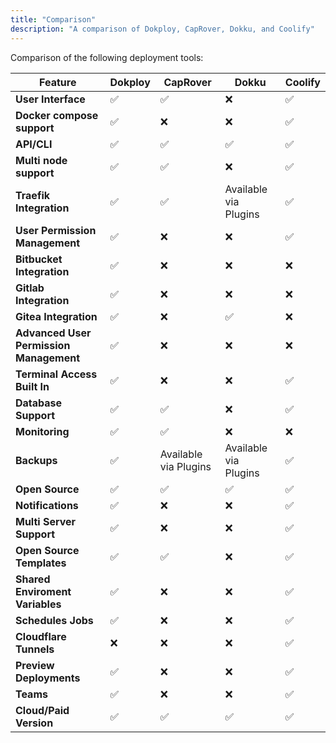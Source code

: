 ```yaml
---
title: "Comparison"
description: "A comparison of Dokploy, CapRover, Dokku, and Coolify"
---
```


Comparison of the following deployment tools:

| Feature                                 | Dokploy | CapRover              | Dokku                 | Coolify |
| --------------------------------------- | ------- | --------------------- | --------------------- | ------- |
| **User Interface**                      | ✅      | ✅                    | ❌                    | ✅      |
| **Docker compose support**              | ✅      | ❌                    | ❌                    | ✅      |
| **API/CLI**                             | ✅      | ✅                    | ✅                    | ✅      |
| **Multi node support**                  | ✅      | ✅                    | ❌                    | ✅      |
| **Traefik Integration**                 | ✅      | ✅                    | Available via Plugins | ✅      |
| **User Permission Management**          | ✅      | ❌                    | ❌                    | ✅      |
| **Bitbucket Integration**               | ✅      | ❌                    | ❌                    | ❌      |
| **Gitlab Integration**                  | ✅      | ❌                    | ❌                    | ❌      |
| **Gitea Integration**                   | ✅      | ❌                    | ✅                    | ❌      |
| **Advanced User Permission Management** | ✅      | ❌                    | ❌                    | ❌      |
| **Terminal Access Built In**            | ✅      | ❌                    | ❌                    | ✅      |
| **Database Support**                    | ✅      | ✅                    | ❌                    | ✅      |
| **Monitoring**                          | ✅      | ✅                    | ❌                    | ❌      |
| **Backups**                             | ✅      | Available via Plugins | Available via Plugins | ✅      |
| **Open Source**                         | ✅      | ✅                    | ✅                    | ✅      |
| **Notifications**                       | ✅      | ❌                    | ❌                    | ✅      |
| **Multi Server Support**                | ✅      | ❌                    | ❌                    | ✅      |
| **Open Source Templates**               | ✅      | ✅                    | ❌                    | ✅      | 
| **Shared Enviroment Variables**         | ✅      | ❌                    | ❌                    | ✅      | 
| **Schedules Jobs**                      | ✅      | ❌                    | ❌                    | ✅      | 
| **Cloudflare Tunnels**                  | ❌      | ❌                    | ❌                    | ✅      | 
| **Preview Deployments**                 | ✅      | ❌                    | ❌                    | ✅      | 
| **Teams**                               | ✅      | ❌                    | ❌                    | ✅      |
| **Cloud/Paid Version**                  | ✅      | ✅                    | ✅                    | ✅      |
